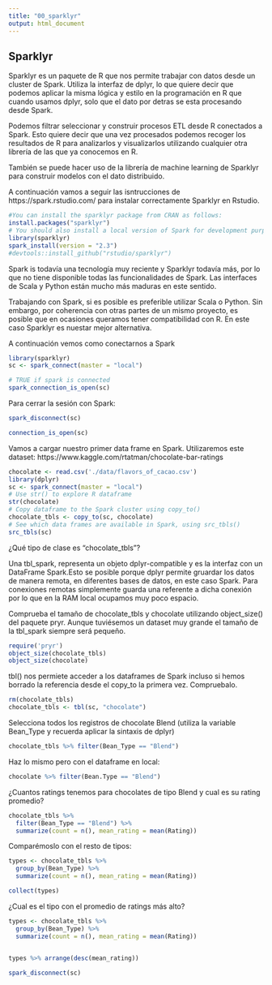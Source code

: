 ```yaml
---
title: "00_sparklyr"
output: html_document
---
```


## Sparklyr

Sparklyr es un paquete de R que nos permite trabajar con datos desde un cluster de Spark. Utiliza la interfaz de dplyr, lo que quiere decir que podemos aplicar la misma lógica y estilo en la programación en R que cuando usamos dplyr, solo que el dato por detras se esta procesando desde Spark.

Podemos filtrar seleccionar y construir procesos ETL desde R conectados a Spark. Esto quiere decir que una vez procesados podemos recoger los resultados de R para analizarlos y visualizarlos utilizando cualquier otra librería de las que ya conocemos en R. 

También se puede hacer uso de la librería de machine learning de Sparklyr para construir modelos con el dato distribuido. 

A continuación vamos a seguir las isntrucciones de https://spark.rstudio.com/ para instalar correctamente Sparklyr en Rstudio.  



```r
#You can install the sparklyr package from CRAN as follows:
install.packages("sparklyr")
# You should also install a local version of Spark for development purposes:
library(sparklyr)
spark_install(version = "2.3")
#devtools::install_github("rstudio/sparklyr")

```

Spark is todavía una tecnología muy reciente y Sparklyr todavía más, por lo que no tiene disponible todas las funcionalidades de Spark. Las interfaces de Scala y Python están mucho más maduras en este sentido. 

Trabajando con Spark, si es posible es preferible utilizar Scala o Python. Sin embargo, por coherencia con otras partes de un mismo proyecto, es posible que en ocasiones queramos tener compatibilidad con R. En este caso Sparklyr es nuestar mejor alternativa. 

A continuación vemos como conectarnos a Spark

```r
library(sparklyr)
sc <- spark_connect(master = "local")

# TRUE if spark is connected 
spark_connection_is_open(sc)
```

Para cerrar la sesión con Spark:

```r
spark_disconnect(sc)

connection_is_open(sc)
```


Vamos a cargar nuestro primer data frame en Spark. Utilizaremos este dataset: https://www.kaggle.com/rtatman/chocolate-bar-ratings

```r
chocolate <- read.csv('./data/flavors_of_cacao.csv')
library(dplyr)
sc <- spark_connect(master = "local")
# Use str() to explore R dataframe
str(chocolate)
# Copy dataframe to the Spark cluster using copy_to() 
chocolate_tbls <- copy_to(sc, chocolate)
# See which data frames are available in Spark, using src_tbls()
src_tbls(sc)
```

¿Qué tipo de clase es "chocolate_tbls"?

Una tbl_spark, representa un objeto dplyr-compatible y es la interfaz con un DataFrame Spark.Esto se posible porque dplyr permite gruardar los datos de manera remota, en diferentes bases de datos, en este caso Spark. Para conexiones remotas simplemente guarda una referente a dicha conexión por lo que en la RAM local ocupamos muy poco espacio.

Comprueba el tamaño de chocolate_tbls y chocolate utilizando object_size() del paquete pryr. Aunque tuviésemos un dataset muy grande el tamaño de la tbl_spark siempre será pequeño.

```r
require('pryr')
object_size(chocolate_tbls)
object_size(chocolate)
```

tbl() nos permiete acceder a los dataframes de Spark incluso si hemos borrado la referencia desde el copy_to la primera vez. Compruebalo. 

```r
rm(chocolate_tbls)
chocolate_tbls <- tbl(sc, "chocolate")
```


Selecciona todos los registros de chocolate Blend (utiliza la variable Bean_Type y recuerda aplicar la sintaxis de dplyr)

```r
chocolate_tbls %>% filter(Bean_Type == "Blend")
```

Haz lo mismo pero con el dataframe en local:

```r
chocolate %>% filter(Bean.Type == "Blend")
```

¿Cuantos ratings tenemos para chocolates de tipo Blend y cual es su rating promedio?

```r
chocolate_tbls %>% 
  filter(Bean_Type == "Blend") %>%
  summarize(count = n(), mean_rating = mean(Rating))

```

Comparémoslo con el resto de tipos:

```r
types <- chocolate_tbls %>% 
  group_by(Bean_Type) %>%
  summarize(count = n(), mean_rating = mean(Rating))

collect(types)
```

¿Cual es el tipo con el promedio de ratings más alto?

```r
types <- chocolate_tbls %>% 
  group_by(Bean_Type) %>%
  summarize(count = n(), mean_rating = mean(Rating))
  

types %>% arrange(desc(mean_rating))
```

```r
spark_disconnect(sc)
```